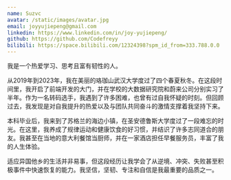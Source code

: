 ```yaml
---
name: Suzvc
avatar: /static/images/avatar.jpg
email: joyyujiepeng@gmail.com
linkedin: https://www.linkedin.com/in/joy-yujiepeng/
github: https://github.com/Codefreyy
bilibili: https://space.bilibili.com/12324398?spm_id_from=333.788.0.0
---
```


我是一个热爱学习、思考且富有韧性的人。

从2019年到2023年，我在美丽的珞珈山武汉大学度过了四个春夏秋冬。在这段时间里，我开启了前端开发的大门，并在学校的大数据研究院和蔚来公司分别实习了半年。作为一名转码选手，我遇到了许多困难，也曾有过自我怀疑的时刻。但回顾过去，我发现是对自我提升的热爱以及与团队共同奋斗的激情支撑着我坚持下来。

本科毕业后，我来到了苏格兰的海边小镇，在圣安德鲁斯大学度过了一段难忘的时光。在这里，我养成了规律运动和健康饮食的好习惯，并结识了许多志同道合的朋友。我甚至在当地的意大利餐馆当厨师，并在一家酒店担任早餐服务员，丰富了我的人生体验。

适应异国他乡的生活并非易事，但这段经历让我学会了从逆境、冲突、失败甚至积极事件中快速恢复的能力。我坚信，坚韧、专注和自信是我最重要的品质之一。
